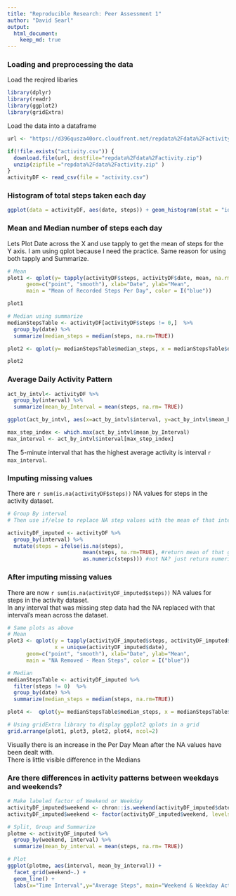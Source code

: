 ```yaml
---
title: "Reproducible Research: Peer Assessment 1"
author: "David Searl"
output: 
  html_document:
    keep_md: true
---
```



### Loading and preprocessing the data
Load the reqired libaries 

```r
library(dplyr)
library(readr)
library(ggplot2)
library(gridExtra)
```

Load the data into a dataframe
```r
url <- "https://d396qusza40orc.cloudfront.net/repdata%2Fdata%2Factivity.zip"

if(!file.exists("activity.csv")) {
  download.file(url, destfile="repdata%2Fdata%2Factivity.zip")
  unzip(zipfile ="repdata%2Fdata%2Factivity.zip" )
}
activityDF <- read_csv(file = "activity.csv")
```

### Histogram of total steps taken each day

```r
ggplot(data = activityDF, aes(date, steps)) + geom_histogram(stat = "identity")

```

### Mean and Median number of steps each day
Lets Plot Date across the X and use tapply to get the mean of steps for the Y axis. 
I am using qplot because I need the practice.  Same reason for using both tapply and Summarize.

```r
# Mean
plot1 <- qplot(y= tapply(activityDF$steps, activityDF$date, mean, na.rm = TRUE), x = unique(activityDF$date),
      geom=c("point", "smooth"), xlab="Date", ylab="Mean", 
      main = "Mean of Recorded Steps Per Day", color = I("blue"))

plot1

# Median using summarize
medianStepsTable <- activityDF[activityDF$steps != 0,]  %>% 
  group_by(date) %>% 
  summarize(median_steps = median(steps, na.rm=TRUE))

plot2 <- qplot(y= medianStepsTable$median_steps, x = medianStepsTable$date, geom=c("point", "smooth"), xlab="Date", ylab="Median", main = "Median of Recorded Steps Per Day", color=I("red"))

plot2
```

### Average Daily Activity Pattern

```r
act_by_intvl<- activityDF %>% 
  group_by(interval) %>% 
  summarize(mean_by_Interval = mean(steps, na.rm= TRUE))

ggplot(act_by_intvl, aes(x=act_by_intvl$interval, y=act_by_intvl$mean_by_Interval)) + geom_line() + labs(x="5-minute Interval", y= "Average Activity in Steps", title ="Average Steps per Daily Interval Chunk")
```

```r
max_step_index <- which.max(act_by_intvl$mean_by_Interval)
max_interval <- act_by_intvl$interval[max_step_index]
```
The 5-minute interval that has the highest average activity is interval `r max_interval`.

### Imputing missing values
There are `r sum(is.na(activityDF$steps))` NA values for steps in the activity dataset.
```r
# Group By interval
# Then use if/else to replace NA step values with the mean of that interval

activityDF_imputed <- activityDF %>% 
  group_by(interval) %>% 
  mutate(steps = ifelse(is.na(steps),
                        mean(steps, na.rm=TRUE), #return mean of that group
                        as.numeric(steps))) #not NA? just return numeric value of steps at that position.
```

### After imputing missing values
There are now `r sum(is.na(activityDF_imputed$steps))` NA values for steps in the activity dataset.  
In any interval that was missing step data had the NA replaced with that interval's mean across the dataset.

```r
# Same plots as above
# Mean
plot3 <- qplot(y = tapply(activityDF_imputed$steps, activityDF_imputed$date, mean, na.rm = TRUE), 
               x = unique(activityDF_imputed$date),
      geom=c("point", "smooth"), xlab="Date", ylab="Mean", 
      main = "NA Removed - Mean Steps", color = I("blue"))

# Median
medianStepsTable <- activityDF_imputed %>% 
  filter(steps != 0)  %>% 
  group_by(date) %>% 
  summarize(median_steps = median(steps, na.rm=TRUE))

plot4 <-  qplot(y= medianStepsTable$median_steps, x = medianStepsTable$date, geom=c("point", "smooth"), xlab="Date", ylab="Median", main = "NA Removed - Median of Steps", color=I("red"))

# Using gridExtra library to display ggplot2 qplots in a grid
grid.arrange(plot1, plot3, plot2, plot4, ncol=2)

```
  
  Visually there is an increase in the Per Day Mean after the NA values have been dealt with.  
There is little visible difference in the Medians

### Are there differences in activity patterns between weekdays and weekends?
```r
# Make labeled factor of Weekend or Weekday
activityDF_imputed$weekend <- chron::is.weekend(activityDF_imputed$date) 
activityDF_imputed$weekend <- factor(activityDF_imputed$weekend, levels = c("TRUE", "FALSE"), labels=c("Weekends","Weekdays"))

# Split, Group and Summarize 
plotme <- activityDF_imputed %>% 
  group_by(weekend, interval) %>% 
  summarize(mean_by_interval = mean(steps, na.rm= TRUE))

# Plot
ggplot(plotme, aes(interval, mean_by_interval)) + 
  facet_grid(weekend~.) + 
  geom_line() + 
  labs(x="Time Interval",y="Average Steps", main="Weekend & Weekday Activity Compared")  
  
  
```
